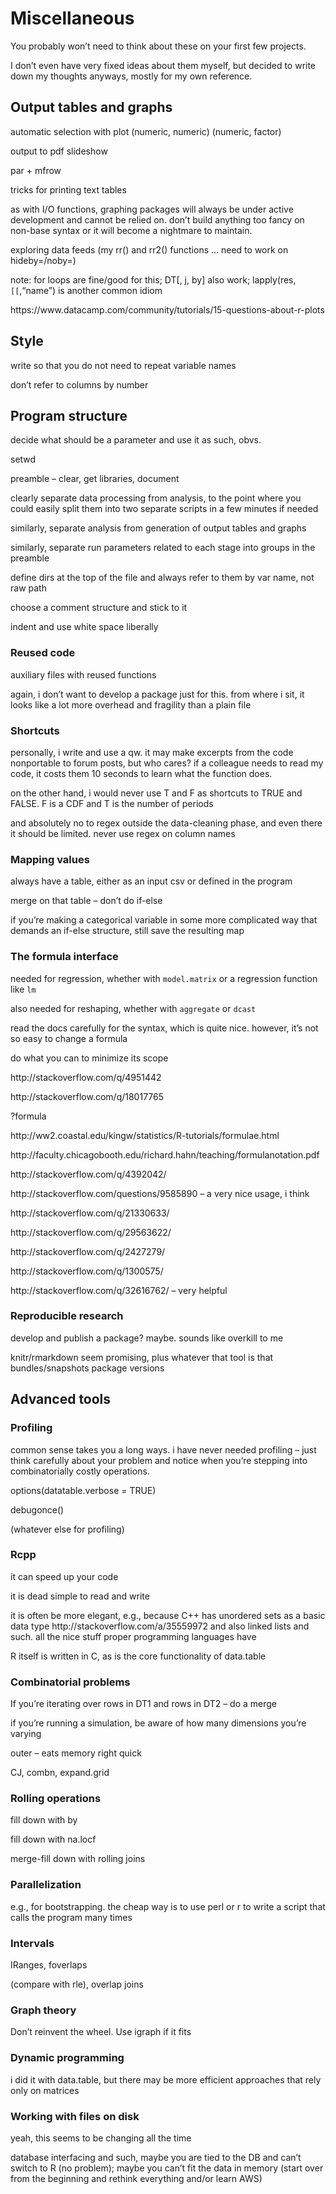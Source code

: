 # Miscellaneous {#advanced}

You probably won't need to think about these on your first few projects.

I don't even have very fixed ideas about them myself, but decided to write down my thoughts anyways, mostly for my own reference.

## Output tables and graphs

automatic selection with plot
  (numeric, numeric)
  (numeric, factor)

output to pdf slideshow

par + mfrow

tricks for printing text tables

as with I/O functions, graphing packages will always be under active development and cannot be relied on. don't build anything too fancy on non-base syntax or it will become a nightmare to maintain.

exploring data feeds (my rr() and rr2() functions ... need to work on hideby=/noby=)

note: for loops are fine/good for this; DT[, j, by] also work; lapply(res, `[[`,"name") is another common idiom

https://www.datacamp.com/community/tutorials/15-questions-about-r-plots

## Style

write so that you do not need to repeat variable names

don't refer to columns by number



## Program structure {#programming}

decide what should be a parameter and use it as such, obvs.

setwd

preamble -- clear, get libraries, document

clearly separate data processing from analysis, to the point where you could easily split them into two separate scripts in a few minutes if needed

similarly, separate analysis from generation of output tables and graphs

similarly, separate run parameters related to each stage into groups in the preamble

define dirs at the top of the file and always refer to them by var name, not raw path

choose a comment structure and stick to it

indent and use white space liberally


### Reused code

auxiliary files with reused functions

again, i don't want to develop a package just for this. from where i sit, it looks like a lot more overhead and fragility than a plain file

### Shortcuts

personally, i write and use a qw. it may make excerpts from the code nonportable to forum posts, but who cares? if a colleague needs to read my code, it costs them 10 seconds to learn what the function does.

on the other hand, i would never use T and F as shortcuts to TRUE and FALSE. F is a CDF and T is the number of periods

and absolutely no to regex outside the data-cleaning phase, and even there it should be limited. never use regex on column names

### Mapping values

always have a table, either as an input csv or defined in the program

merge on that table -- don't do if-else

if you're making a categorical variable in some more complicated way that demands an if-else structure, still save the resulting map 

### The formula interface {#formula-interface}

needed for regression, whether with `model.matrix` or a regression function like `lm`

also needed for reshaping, whether with `aggregate` or `dcast`

read the docs carefully for the syntax, which is quite nice. however, it's not so easy to change a formula

do what you can to minimize its scope

http://stackoverflow.com/q/4951442

http://stackoverflow.com/q/18017765

?formula

http://ww2.coastal.edu/kingw/statistics/R-tutorials/formulae.html

http://faculty.chicagobooth.edu/richard.hahn/teaching/formulanotation.pdf

http://stackoverflow.com/q/4392042/

http://stackoverflow.com/questions/9585890 -- a very nice usage, i think

http://stackoverflow.com/q/21330633/

http://stackoverflow.com/q/29563622/

http://stackoverflow.com/q/2427279/

http://stackoverflow.com/q/1300575/

http://stackoverflow.com/q/32616762/ -- very helpful

### Reproducible research

develop and publish a package? maybe. sounds like overkill to me

knitr/rmarkdown seem promising, plus whatever that tool is that bundles/snapshots package versions

## Advanced tools

### Profiling

common sense takes you a long ways. i have never needed profiling -- just think carefully about your problem and notice when you're stepping into combinatorially costly operations.

options(datatable.verbose = TRUE)

debugonce()

(whatever else for profiling)


### Rcpp {#rcpp}

it can speed up your code

it is dead simple to read and write

it is often be more elegant, e.g., because C++ has unordered sets as a basic data type http://stackoverflow.com/a/35559972 and also linked lists and such. all the nice stuff proper programming languages have

R itself is written in C, as is the core functionality of data.table

### Combinatorial problems

If you're iterating over rows in DT1 and rows in DT2 -- do a merge

if you're running a simulation, be aware of how many dimensions you're varying

outer -- eats memory right quick

CJ, combn, expand.grid

### Rolling operations

fill down with by

fill down with na.locf

merge-fill down with rolling joins

### Parallelization

e.g., for bootstrapping. the cheap way is to use perl or r to write a script that calls the program many times

### Intervals 

IRanges, foverlaps

(compare with rle), overlap joins

### Graph theory

Don't reinvent the wheel. Use igraph if it fits

### Dynamic programming

i did it with data.table, but there may be more efficient approaches that rely only on matrices

### Working with files on disk

yeah, this seems to be changing all the time

database interfacing and such, maybe you are tied to the DB and can't switch to R (no problem); maybe you can't fit the data in memory (start over from the beginning and rethink everything and/or learn AWS)




